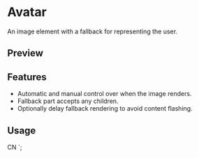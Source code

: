 

<Meta of={AvatarStories} />

<RadixPrimitiveDocsButton name='avatar' />

# Avatar

An image element with a fallback for representing the user.

## Preview

<Canvas of={AvatarStories.Default} />

<Controls />

## Features

- Automatic and manual control over when the image renders.
- Fallback part accepts any children.
- Optionally delay fallback rendering to avoid content flashing.

## Usage


<Source code={importCode} language='ts' dark />

  <AvatarImage src="https://github.com/shadcn.png" />
  <AvatarFallback>CN</AvatarFallback>
</Avatar>`;

<Source code={usageCode} language='tsx' dark />

<Canvas of={AvatarStories.Default} />
<Canvas of={AvatarStories.Fallback} />
